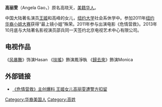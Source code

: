 {{multiple issues|
{{blpunsourced|time=2014-10-23T08:20:13+00:00}}
{{dead end|time=2014-10-23T08:20:13+00:00}}
}}
'''高丽雯'''（Angela Gao，{{bd|1991年||catIdx=G}}）原名高晓天，[[美籍华人|美籍华人]]。

中国大陆著名演员[[王姬_(演员)|王姬]]和高峰的女儿，[[纽约大学|纽约大学]]社会系休学中。参加2011年[[:紐約華裔小姐競選|纽约华裔小姐大赛]]获得“最上镜小姐”殊荣。2011年参与出演电影《危情营救》。2013年10月底与大陆著名影视演员邵兵同一天签约北京电视艺术中心有限公司。

== 电视作品 ==
《[[风暴舞|风暴舞]]》饰演Hasan
《[[扶搖|扶搖]]》飾演鳳淨執
《[[歸去來|歸去來]]》飾演Monica

{{Reflist|2}}

== 外部链接 ==

* [http://ent.chinadaily.com.cn/2013-01/16/content_16124174.htm 《危情营救》主创爆料 王姬女儿高丽雯遭警方扣留] {{Wayback|url=http://ent.chinadaily.com.cn/2013-01/16/content_16124174.htm |date=20190604060200 }}

[[Category:华裔美国人|Category:华裔美国人]]
[[Category:高姓|Category:高姓]]